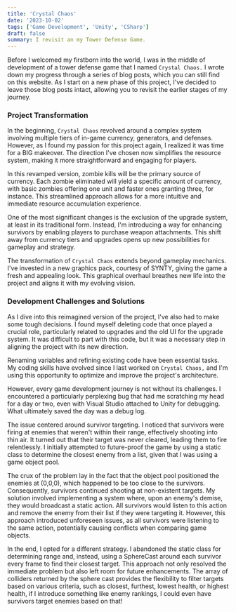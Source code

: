 ```yaml
---
title: 'Crystal Chaos'
date: '2023-10-02'
tags: ['Game Development', 'Unity', 'CSharp']
draft: false
summary: I revisit an my Tower Defense Game.
---
```


Before I welcomed my firstborn into the world, I was in the middle of development of a tower defense game that I named `Crystal Chaos.` I wrote down my progress through a series of blog posts, which you can still find on this website. As I start on a new phase of this project, I've decided to leave those blog posts intact, allowing you to revisit the earlier stages of my journey.

### **Project Transformation**

In the beginning, `Crystal Chaos` revolved around a complex system involving multiple tiers of in-game currency, generators, and defenses. However, as I found my passion for this project again, I realized it was time for a BIG makeover. The direction I've chosen now simplifies the resource system, making it more straightforward and engaging for players.

In this revamped version, zombie kills will be the primary source of currency. Each zombie eliminated will yield a specific amount of currency, with basic zombies offering one unit and faster ones granting three, for instance. This streamlined approach allows for a more intuitive and immediate resource accumulation experience.

One of the most significant changes is the exclusion of the upgrade system, at least in its traditional form. Instead, I'm introducing a way for enhancing survivors by enabling players to purchase weapon attachments. This shift away from currency tiers and upgrades opens up new possibilities for gameplay and strategy.

The transformation of `Crystal Chaos` extends beyond gameplay mechanics. I've invested in a new graphics pack, courtesy of SYNTY, giving the game a fresh and appealing look. This graphical overhaul breathes new life into the project and aligns it with my evolving vision.

### **Development Challenges and Solutions**

As I dive into this reimagined version of the project, I've also had to make some tough decisions. I found myself deleting code that once played a crucial role, particularly related to upgrades and the old UI for the upgrade system. It was difficult to part with this code, but it was a necessary step in aligning the project with its new direction.

Renaming variables and refining existing code have been essential tasks. My coding skills have evolved since I last worked on `Crystal Chaos,` and I'm using this opportunity to optimize and improve the project's architecture.

However, every game development journey is not without its challenges. I encountered a particularly perplexing bug that had me scratching my head for a day or two, even with Visual Studio attached to Unity for debugging. What ultimately saved the day was a debug log.

The issue centered around survivor targeting. I noticed that survivors were firing at enemies that weren't within their range, effectively shooting into thin air. It turned out that their target was never cleared, leading them to fire relentlessly. I initially attempted to future-proof the game by using a static class to determine the closest enemy from a list, given that I was using a game object pool.

The crux of the problem lay in the fact that the object pool positioned the enemies at (0,0,0), which happened to be too close to the survivors. Consequently, survivors continued shooting at non-existent targets. My solution involved implementing a system where, upon an enemy's demise, they would broadcast a static action. All survivors would listen to this action and remove the enemy from their list if they were targeting it. However, this approach introduced unforeseen issues, as all survivors were listening to the same action, potentially causing conflicts when comparing game objects.

In the end, I opted for a different strategy. I abandoned the static class for determining range and, instead, using a SphereCast around each survivor every frame to find their closest target. This approach not only resolved the immediate problem but also left room for future enhancements. The array of colliders returned by the sphere cast provides the flexibility to filter targets based on various criteria, such as closest, furthest, lowest health, or highest health, if I introduce something like enemy rankings, I could even have survivors target enemies based on that!

